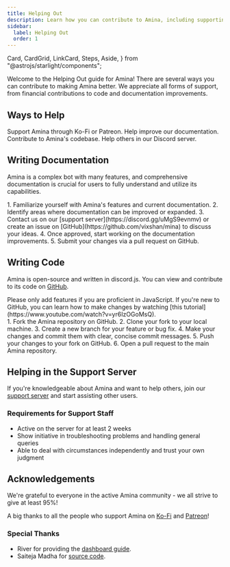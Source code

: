 ```yaml
---
title: Helping Out
description: Learn how you can contribute to Amina, including supporting the project, writing documentation, contributing code, and helping in the support server.
sidebar:
  label: Helping Out
  order: 1
---
```


  Card,
  CardGrid,
  LinkCard,
  Steps,
  Aside,
} from "@astrojs/starlight/components";

Welcome to the Helping Out guide for Amina! There are several ways you can contribute to making Amina better. We appreciate all forms of support, from financial contributions to code and documentation improvements.

## Ways to Help

<CardGrid>
  <Card title="Financial Support" icon="seti:dollar">
    Support Amina through Ko-Fi or Patreon.
    <LinkCard title="Support on Ko-Fi" href="https://ko-fi.com/vikshan" />
    <LinkCard title="Support on Patreon" href="https://patreon.com/vikshan" />
  </Card>
  <Card title="Documentation" icon="seti:book">
    Help improve our documentation.
    <LinkCard title="Learn More" href="#writing-documentation" />
  </Card>
  <Card title="Code Contribution" icon="seti:code">
    Contribute to Amina's codebase.
    <LinkCard title="Learn More" href="#writing-code" />
  </Card>
  <Card title="Community Support" icon="seti:discord">
    Help others in our Discord server.
    <LinkCard title="Join Discord" href="https://discord.gg/uMgS9evnmv" />
  </Card>
</CardGrid>

## Writing Documentation

Amina is a complex bot with many features, and comprehensive documentation is crucial for users to fully understand and utilize its capabilities.

<Steps>
1. Familiarize yourself with Amina's features and current documentation.
2. Identify areas where documentation can be improved or expanded.
3. Contact us on our [support server](https://discord.gg/uMgS9evnmv) or create an issue on [GitHub](https://github.com/vixshan/mina) to discuss your ideas.
4. Once approved, start working on the documentation improvements.
5. Submit your changes via a pull request on GitHub.
</Steps>

## Writing Code

Amina is open-source and written in discord.js. You can view and contribute to its code on [GitHub](https://github.com/vixshan/mina).

<Aside type="caution">
  Please only add features if you are proficient in JavaScript. If you're new to GitHub, you can learn how to make changes by watching [this tutorial](https://www.youtube.com/watch?v=yr6IzOGoMsQ).
</Aside>

<Steps>
1. Fork the Amina repository on GitHub.
2. Clone your fork to your local machine.
3. Create a new branch for your feature or bug fix.
4. Make your changes and commit them with clear, concise commit messages.
5. Push your changes to your fork on GitHub.
6. Open a pull request to the main Amina repository.
</Steps>

## Helping in the Support Server

If you're knowledgeable about Amina and want to help others, join our [support server](https://discord.gg/uMgS9evnmv) and start assisting other users.

### Requirements for Support Staff

- Active on the server for at least 2 weeks
- Show initiative in troubleshooting problems and handling general queries
- Able to deal with circumstances independently and trust your own judgment

## Acknowledgements

We're grateful to everyone in the active Amina community - we all strive to give at least 95%!

A big thanks to all the people who support Amina on [Ko-Fi](https://ko-fi.com/vikshan) and [Patreon](https://patreon.com/vikshan)!

### Special Thanks

- River for providing the [dashboard guide](https://blog.riverdev.wtf/connect-dashboard-djs-bot-ubuntu-apache).
- Saiteja Madha for [source code](https://github.com/saiteja-madha/discord-js-bot).

<LinkCard
  title="Support on Ko-fi"
  description="If you find Amina helpful, consider supporting the developer."
  href="https://ko-fi.com/vikshan"
/>